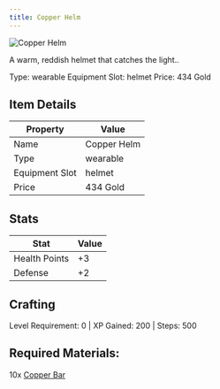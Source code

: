 ```yaml
---
title: Copper Helm
---
```


<div className="flex items-start gap-6 mb-8">
  <div className="flex-shrink-0">
    <img src="/assets/resources/smithing/copper_helm.png" alt="Copper Helm" className="w-24 h-24 border rounded-lg" />
  </div>
  <div className="flex-1">
    <div className="space-y-2">
      <p className="text-lg text-muted-foreground">A warm, reddish helmet that catches the light..</p>
      <div className="flex flex-wrap gap-4 text-sm">
        <span className="px-2 py-1 bg-green-100 dark:bg-green-900 rounded-md">
          Type: wearable
        </span>
        <span className="px-2 py-1 bg-purple-100 dark:bg-purple-900 rounded-md">
          Equipment Slot: helmet
        </span>
        <span className="px-2 py-1 bg-yellow-100 dark:bg-yellow-900 rounded-md">
          Price: 434 Gold
        </span>
      </div>
    </div>
  </div>
</div>

## Item Details
| Property | Value |
|----------|-------|
| Name | Copper Helm |
| Type | wearable |
| Equipment Slot | helmet |
| Price | 434 Gold |

## Stats
| Stat | Value |
|------|-------|
| Health Points | +3 |
| Defense | +2 |

## Crafting
Level Requirement: 0 | XP Gained: 200 | Steps: 500

## Required Materials:
10x [Copper Bar](/docs/resources/individual/copper_bar)

